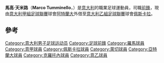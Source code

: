 {{Unreferenced|time=2021-01-24T07:51:21+00:00}}
{{Infobox football biography
| name                = 馬高·天米路
| image               = UEF Youth League FC Salzburg gegen AS Roma 13.JPG
| caption             = 天米路在控球
| fullname            = Marco Tumminello
| birth_date          = {{birth date and age|1998|11|6|df=y}}
| birth_place         = [[意大利|意大利]][[埃里切|埃里切]]
| height              = {{height|m=1.86}} 
| position            = [[前鋒|前鋒]]
| currentclub         = [[阿特蘭大貝加莫足球會|阿特蘭大]]
| clubnumber          = 
| youthyears1         = 2003–2011
| youthclubs1         = [[特拉帕尼足球俱樂部|特拉帕尼]]
| youthyears2         = 2011
| youthclubs2         = ASD Valerio Leto
| youthyears3         = 2011–2012
| youthclubs3         = [[巴勒莫足球會|巴勒莫]]
| youthyears4         = 2012–2017
| youthclubs4         = [[羅馬體育會|羅馬]]
| years1              = 2016–2018
| clubs1              = [[羅馬體育會|羅馬]]
| caps1               = 2
| goals1              = 0
| years2              = 2017–2018
| clubs2              = → [[克羅托內足球會|克羅托內]] (外借)
| caps2               = 10
| goals2              = 3
| years3              = 2018–
| clubs3              = [[阿特蘭大貝加莫足球會|阿特蘭大]]
| caps3               = 2
| goals3              = 0
| years4              = 2019
| clubs4              = → [[萊切足球俱樂部|萊切]] (外借)
| caps4               = 6
| goals4              = 1
| years5              = 2019–2020
| clubs5              = → [[佩斯卡拉足球會|佩斯卡拉]] (外借)
| caps5               = 3
| goals5              = 2
| nationalyears1      = 2019– 
| nationalteam1       = [[意大利21歲以下足球代表隊|意大利U21]] 
| nationalcaps1       =  2 
| nationalgoals1      = 2
| club-update         = 15 September 2019
| nationalteam-update = 10 September 2019
}}

'''馬高·天米路'''（'''Marco Tumminello '''，{{bd|1998年|11月6日|}}）是[[意大利|意大利]]的職業足球運動員，司職[[前鋒|前鋒]]，現由[[意大利甲組足球聯賽|意大利甲組足球聯賽]]球會[[阿特蘭大貝加莫足球會|阿特蘭大]]外借至[[意大利乙組足球聯賽|意大利乙組足球聯賽]]球會[[佩斯卡拉足球會|佩斯卡拉]]。

==參考==
{{reflist}}

{{DEFAULTSORT: Tumminello, Marco}}
[[Category:意大利男子足球运动员|Category:意大利男子足球运动员]]
[[Category:足球前鋒|Category:足球前鋒]]
[[Category:羅馬球員|Category:羅馬球員]]
[[Category:意甲球員|Category:意甲球員]]
[[Category:佩斯卡拉球員|Category:佩斯卡拉球員]]
[[Category:萊切球員|Category:萊切球員]]
[[Category:亞特蘭大球員|Category:亞特蘭大球員]]
[[Category:克羅托內球員|Category:克羅托內球員]]
[[Category:意乙球員|Category:意乙球員]]